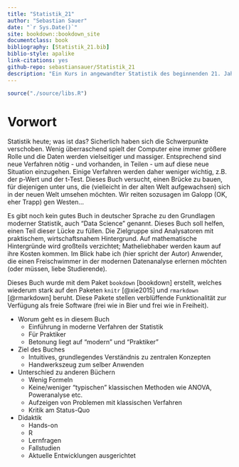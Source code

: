 ```yaml
--- 
title: "Statistik_21"
author: "Sebastian Sauer"
date: "`r Sys.Date()`"
site: bookdown::bookdown_site
documentclass: book
bibliography: [Statistik_21.bib]
biblio-style: apalike
link-citations: yes
github-repo: sebastiansauer/Statistik_21
description: "Ein Kurs in angewandter Statistik des beginnenden 21. Jahrhunderts"
---
```



```r
source("./source/libs.R")
```


# Vorwort {-}

Statistik heute; was ist das? Sicherlich haben sich die Schwerpunkte verschoben. Wenig überraschend spielt der Computer eine immer größere Rolle und die Daten werden vielseitiger und massiger. Entsprechend sind neue Verfahren nötig - und vorhanden, in Teilen - um auf diese neue Situation einzugehen. Einige Verfahren werden daher weniger wichtig, z.B. der p-Wert und der t-Test. Dieses Buch versucht, einen Brücke zu bauen, für diejenigen unter uns, die (vielleicht in der alten Welt aufgewachsen) sich in der neuen Welt umsehen möchten. Wir reiten sozusagen im Galopp (OK, eher Trapp) gen Westen...


Es gibt noch kein gutes Buch in deutscher Sprache zu den Grundlagen moderner Statistik, auch "Data Science" genannt. Dieses Buch soll helfen, einen Teil dieser Lücke zu füllen. Die Zielgruppe sind Analysatoren mit praktischem, wirtschaftsnahem Hintergrund. Auf mathematische Hintergründe wird großteils verzichtet; Matheliebhaber werden kaum auf ihre Kosten kommen. Im Blick habe ich (hier spricht der Autor) Anwender, die einen Freischwimmer in der modernen Datenanalyse erlernen möchten (oder müssen, liebe Studierende). 



Dieses Buch wurde mit dem Paket `bookdown` [bookdown] erstellt, welches wiederum stark auf den Paketen `knitr` [@xie2015] und `rmarkdown` [@rmarkdown] beruht. Diese Pakete stellen verblüffende Funktionalität zur Verfügung als freie Software (frei wie in Bier und frei wie in Freiheit).


- Worum geht es in diesem Buch
    - Einführung in moderne Verfahren der Statistik
    - Für Praktiker
    - Betonung liegt auf "modern" und "Praktiker"
- Ziel des Buches
    - Intuitives, grundlegendes Verständnis zu zentralen Konzepten 
    - Handwerkszeug zum selber Anwenden
- Unterschied zu anderen Büchern
    - Wenig Formeln
    - Keine/weniger "typischen" klassischen Methoden wie ANOVA, Poweranalyse etc.
    - Aufzeigen von Problemen mit klassischen Verfahren
    - Kritik am Status-Quo
- Didaktik
    - Hands-on
    - R
    - Lernfragen
    - Fallstudien
    - Aktuelle Entwicklungen ausgerichtet